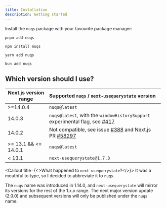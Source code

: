 ```yaml
---
title: Installation
description: Getting started
---
```


Install the `nuqs` package with your favourite package manager:

```shell
pnpm add nuqs
```

```shell
npm install nuqs
```

```shell
yarn add nuqs
```

```shell
bun add nuqs
```

## Which version should I use?

| Next.js version range | Supported `nuqs` / `next-usequerystate` version                                                                                                                          |
| --------------------- | :------------------------------------------------------------------------------------------------------------------------------------------------------------ |
| >=14.0.4              | `nuqs@latest`                                                                                                                                   |
| 14.0.3                | `nuqs@latest`, with the `windowHistorySupport` experimental flag, see [#417](https://github.com/47ng/nuqs/issues/417)             |
| 14.0.2                | Not compatible, see issue [#388](https://github.com/47ng/nuqs/issues/388) and Next.js PR [#58297](https://github.com/vercel/next.js/pull/58297) |
| >= 13.1 && \<\= 14.0.1  | `nuqs@latest`                                                                                                                                   |
| < 13.1                | `next-usequerystate@1.7.3`                                                                                                                                    |

<Callout title={<>What happened to `next-usequerystate`?</>}>
It was a mouthful to type, so I decided to abbreviate it to `nuqs`.

The `nuqs` name was introduced in 1.14.0, and `next-usequerystate` will mirror
its versions for the rest of the 1.x.x range. The next major version update
(2.0.0) and subsequent versions will only be published under the `nuqs` name.
</Callout>
